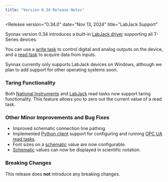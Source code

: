 ```yaml
---
title: "Version 0.34 Release Notes"
---
```



<Release
    version="0.34.0"
    date="Nov 13, 2024"
    title="LabJack Support"
>

<LabJack />

Synnax version 0.34 introduces a built-in [LabJack
driver](/reference/device-drivers/labjack) supporting all T-Series devices.

You can use a [write task](/reference/device-drivers/labjack/write-task) to control
digital and analog outputs on the device, and a [read
task](/reference/device-drivers/labjack/read-task) to acquire data from inputs.

Synnax currently only supports LabJack devices on Windows, although we plan to add
support for other operating systems soon.

### Taring Functionality

Both [National Instruments](/reference/device-drivers/ni) and
[LabJack](/reference/device-drivers/labjack) read tasks now support taring
functionality. This feature allows you to zero out the current value of a read task.

### Other Minor Improvements and Bug Fixes

- Improved schematic connection line pathing.
- Implemented [Python client](/reference/python-client) support for configuring and
  running [OPC UA read tasks](/reference/device-drivers/opc-ua/read-task).
- Font sizes on a [schematic](/reference/console/schematic) value are now configurable.
- [Schematic](/reference/console/schematic) values can now be displayed in scientific notation.

### Breaking Changes

This release does **not** introduce any breaking changes.

</Release>
